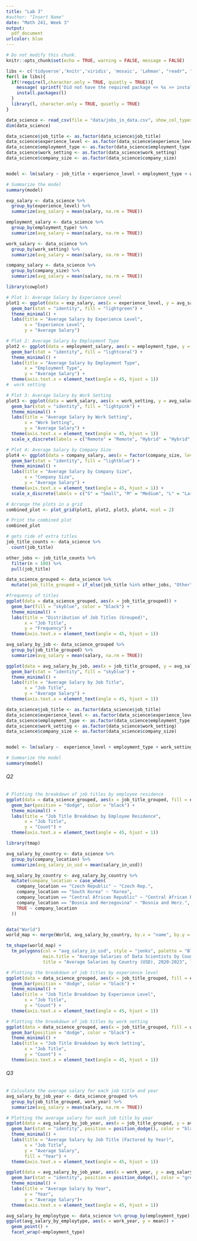 ```yaml
---
title: "Lab 3"
#author: "Insert Name"
date: "Math 241, Week 3"
output:
  pdf_document
urlcolor: blue
---
```


```r
# Do not modify this chunk.
knitr::opts_chunk$set(echo = TRUE, warning = FALSE, message = FALSE)
```

```r
libs <- c('tidyverse','knitr','viridis', 'mosaic', 'Lahman', "readr", "dplyr", "tidyr", "ggplot2")
for(l in libs){
  if(!require(l,character.only = TRUE, quietly = TRUE)){
    message( sprintf('Did not have the required package << %s >> installed. Downloading now ... ',l))
    install.packages(l) 
  }
  library(l, character.only = TRUE, quietly = TRUE)
}

```

```r
data_science <- read_csv(file = "data/jobs_in_data.csv", show_col_types = FALSE)
dim(data_science)
```

```r
data_science$job_title <- as.factor(data_science$job_title)
data_science$experience_level <- as.factor(data_science$experience_level)
data_science$employment_type <- as.factor(data_science$employment_type)
data_science$work_setting <- as.factor(data_science$work_setting)
data_science$company_size <- as.factor(data_science$company_size)


model <- lm(salary ~ job_title + experience_level + employment_type + work_setting + company_size, data = data_science)

# Summarize the model
summary(model)

```

```r



exp_salary <- data_science %>%
  group_by(experience_level) %>%
  summarize(avg_salary = mean(salary, na.rm = TRUE))

employment_salary <- data_science %>%
  group_by(employment_type) %>%
  summarize(avg_salary = mean(salary, na.rm = TRUE))

work_salary <- data_science %>%
  group_by(work_setting) %>%
  summarize(avg_salary = mean(salary, na.rm = TRUE))

company_salary <- data_science %>%
  group_by(company_size) %>%
  summarize(avg_salary = mean(salary, na.rm = TRUE))


```

```r
library(cowplot)

# Plot 1: Average Salary by Experience Level
plot1 <- ggplot(data = exp_salary, aes(x = experience_level, y = avg_salary)) +
  geom_bar(stat = "identity", fill = "lightgreen") +
  theme_minimal() +
  labs(title = "Average Salary by Experience Level",
       x = "Experience Level",
       y = "Average Salary")

# Plot 2: Average Salary by Employment Type
plot2 <- ggplot(data = employment_salary, aes(x = employment_type, y = avg_salary)) +
  geom_bar(stat = "identity", fill = "lightcoral") +
  theme_minimal() +
  labs(title = "Average Salary by Employment Type",
       x = "Employment Type",
       y = "Average Salary") +
  theme(axis.text.x = element_text(angle = 45, hjust = 1))
#  work setting 

# Plot 3: Average Salary by Work Setting
plot3 <- ggplot(data = work_salary, aes(x = work_setting, y = avg_salary)) +
  geom_bar(stat = "identity", fill = "lightpink") +
  theme_minimal() +
  labs(title = "Average Salary by Work Setting",
       x = "Work Setting",
       y = "Average Salary") +
  theme(axis.text.x = element_text(angle = 45, hjust = 1))
  scale_x_discrete(labels = c("Remote" = "Remote", "Hybrid" = "Hybrid", "In-Person" = "In-Person"))

# Plot 4: Average Salary by Company Size
plot4 <- ggplot(data = company_salary, aes(x = factor(company_size, levels = c("S", "M", "L")), y = avg_salary)) +
  geom_bar(stat = "identity", fill = "lightblue") +
  theme_minimal() +
  labs(title = "Average Salary by Company Size",
       x = "Company Size",
       y = "Average Salary") +
  theme(axis.text.x = element_text(angle = 45, hjust = 1)) +
  scale_x_discrete(labels = c("S" = "Small", "M" = "Medium", "L" = "Large"))

# Arrange the plots in a grid
combined_plot <- plot_grid(plot1, plot2, plot3, plot4, ncol = 2)

# Print the combined plot
combined_plot
```

```r

# gets ride of extra titles
job_title_counts <- data_science %>%
  count(job_title)

other_jobs <- job_title_counts %>%
  filter(n < 100) %>%
  pull(job_title)

data_science_grouped <- data_science %>%
  mutate(job_title_grouped = if_else(job_title %in% other_jobs, "Other", job_title))

#frequency of titles 
ggplot(data = data_science_grouped, aes(x = job_title_grouped)) +
  geom_bar(fill = "skyblue", color = "black") +
  theme_minimal() +
  labs(title = "Distribution of Job Titles (Grouped)",
       x = "Job Title",
       y = "Frequency") +
  theme(axis.text.x = element_text(angle = 45, hjust = 1))
```

```r
avg_salary_by_job <- data_science_grouped %>%
  group_by(job_title_grouped) %>%
  summarize(avg_salary = mean(salary, na.rm = TRUE))

ggplot(data = avg_salary_by_job, aes(x = job_title_grouped, y = avg_salary)) +
  geom_bar(stat = "identity", fill = "skyblue") +
  theme_minimal() +
  labs(title = "Average Salary by Job Title",
       x = "Job Title",
       y = "Average Salary") +
  theme(axis.text.x = element_text(angle = 45, hjust = 1))
```

```r

data_science$job_title <- as.factor(data_science$job_title)
data_science$experience_level <- as.factor(data_science$experience_level)
data_science$employment_type <- as.factor(data_science$employment_type)
data_science$work_setting <- as.factor(data_science$work_setting)
data_science$company_size <- as.factor(data_science$company_size)


model <- lm(salary ~  experience_level + employment_type + work_setting + company_size, data = data_science)

# Summarize the model
summary(model)


```

###### Q2

```r

# Plotting the breakdown of job titles by employee residence
ggplot(data = data_science_grouped, aes(x = job_title_grouped, fill = employee_residence)) +
  geom_bar(position = "dodge", color = "black") +
  theme_minimal() +
  labs(title = "Job Title Breakdown by Employee Residence",
       x = "Job Title",
       y = "Count") +
  theme(axis.text.x = element_text(angle = 45, hjust = 1))


```


```r
library(tmap)

avg_salary_by_country <- data_science %>%
  group_by(company_location) %>%
  summarize(avg_salary_in_usd = mean(salary_in_usd))

avg_salary_by_country <- avg_salary_by_country %>%
  mutate(company_location = case_when(
    company_location == "Czech Republic" ~ "Czech Rep.",
    company_location == "South Korea" ~ "Korea",
    company_location == "Central African Republic" ~ "Central African Rep.",
    company_location == "Bosnia and Herzegovina" ~ "Bosnia and Herz.",
    TRUE ~ company_location
  ))


data("World")
world_map <- merge(World, avg_salary_by_country, by.x = "name", by.y = "company_location", all.x = TRUE)

tm_shape(world_map) +
  tm_polygons(col = "avg_salary_in_usd", style = "jenks", palette = "Blues",
              main.title = "Average Salaries of Data Scientists by Country, 2020-2023",
              title = "Average Salaries by Country (USD), 2020-2023", legend.title = "Salary Range")
```

```r
# Plotting the breakdown of job titles by experience level
ggplot(data = data_science_grouped, aes(x = job_title_grouped, fill = experience_level)) +
  geom_bar(position = "dodge", color = "black") +
  theme_minimal() +
  labs(title = "Job Title Breakdown by Experience Level",
       x = "Job Title",
       y = "Count") +
  theme(axis.text.x = element_text(angle = 45, hjust = 1))

# Plotting the breakdown of job titles by work setting
ggplot(data = data_science_grouped, aes(x = job_title_grouped, fill = work_setting)) +
  geom_bar(position = "dodge", color = "black") +
  theme_minimal() +
  labs(title = "Job Title Breakdown by Work Setting",
       x = "Job Title",
       y = "Count") +
  theme(axis.text.x = element_text(angle = 45, hjust = 1))
```


###### Q3

```r
# Calculate the average salary for each job title and year
avg_salary_by_job_year <- data_science_grouped %>%
  group_by(job_title_grouped, work_year) %>%
  summarize(avg_salary = mean(salary, na.rm = TRUE))

# Plotting the average salary for each job title by year
ggplot(data = avg_salary_by_job_year, aes(x = job_title_grouped, y = avg_salary, fill = factor(work_year))) +
  geom_bar(stat = "identity", position = position_dodge(), color = "black") +
  theme_minimal() +
  labs(title = "Average Salary by Job Title (Factored by Year)",
       x = "Job Title",
       y = "Average Salary",
       fill = "Year") +
  theme(axis.text.x = element_text(angle = 45, hjust = 1))
```
```r
ggplot(data = avg_salary_by_job_year, aes(x = work_year, y = avg_salary)) +
  geom_bar(stat = "identity", position = position_dodge(), color = "green") +
  theme_minimal() +
  labs(title = "Average Salary by Year",
       x = "Year",
       y = "Average Salary")+
  theme(axis.text.x = element_text(angle = 45, hjust = 1))
```


```r
avg_salary_by_employtype <- data_science %>% group_by(employment_type) %>% mutate(mean = mean(salary_in_usd))
ggplot(avg_salary_by_employtype, aes(x = work_year, y = mean)) + 
  geom_point() +
  facet_wrap(~employment_type)
```
